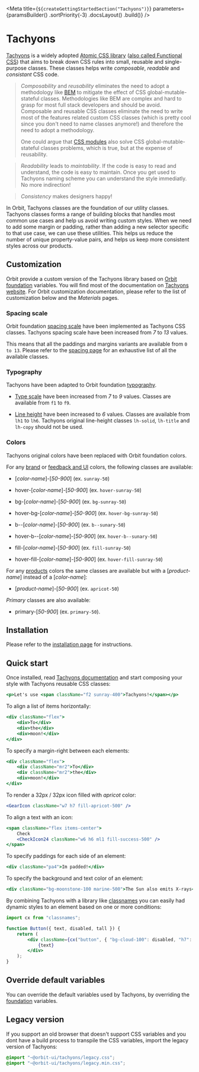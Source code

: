 
<Meta
    title={`${createGettingStartedSection("Tachyons")}`}
    parameters={paramsBuilder()
        .sortPriority(-3)
        .docsLayout(<IntroductionLayout sourcePath="/packages/tachyons/src" />)
        .build()}
/>

# Tachyons

[Tachyons](https://github.com/tachyons-css/tachyons) is a widely adopted [Atomic CSS library](https://acss.io/) ([also called Functional CSS](https://css-tricks.com/lets-define-exactly-atomic-css/)) that aims to break down CSS rules into small, reusable and single-purpose classes.
These classes helps write _composable_, _readable_ and _consistant_ CSS code.

>_Composability_ and _reusability_ eliminates the need to adopt a methodology like [BEM](http://getbem.com/) to mitigate the effect of CSS global-mutable-stateful classes. Methodologies like BEM are
>complex and hard to grasp for most full stack developers and should be avoid. Composable and reusable CSS classes eliminate the need to write most of the features related custom CSS classes (which is pretty cool since you don't need to name classes anymore!)
>and therefore the need to adopt a methodology.
>
>One could argue that [CSS modules](https://github.com/css-modules/css-modules) also solve CSS global-mutable-stateful classes problems, which is true, but at the expense of reusability.

>_Readability_ leads to _maintability_. If the code is easy to read and understand, the code is easy to maintain. Once you get used to Tachyons naming scheme you can understand the style immediatly. No more indirection!

>_Consistency_ makes designers happy!

In Orbit, Tachyons classes are the foundation of our utility classes. Tachyons classes forms a range of building blocks that handles most common use cases and help us avoid writing custom styles. When we need to add some margin or padding, rather than adding a new selector specific to that use case, we can use these utilities. This helps us reduce the number of unique property-value pairs, and helps us keep more consistent styles across our products.

## Customization

Orbit provide a custom version of the Tachyons library based on [Orbit foundation](?path=/docs/getting-started-foundation--page) variables. You will find most of the documentation on [Tachyons website](http://tachyons.io/docs). For Orbit customization documentation, please refer to the list of customization below and the _Materials_ pages.

### Spacing scale

Orbit foundation [spacing scale](?path=/docs/materials-spacing--page) have been implemented as Tachyons CSS classes. Tachyons spacing scale have been increased from _7_ to _13_ values.

This means that all the paddings and margins variants are available from `0 to 13`. Please refer to the [spacing page](?path=/docs/materials-spacing--page) for an exhaustive list of all the available classes.

### Typography

Tachyons have been adapted to Orbit foundation [typography](?path=/docs/materials-typography--page).

- [Type scale](?path=/docs/materials-typography--page#font-size) have been increased from _7_ to _9_ values. Classes are available from `f1` to `f9`.

- [Line height](?path=/docs/materials-typography--page#line-height) have been increased to _6_ values. Classes are available from `lh1` to `lh6`. Tachyons original line-height classes `lh-solid`, `lh-title` and `lh-copy` should not be used.

### Colors

Tachyons original colors have been replaced with Orbit foundation colors.

For any [brand](?path=/docs/materials-colors--page#brand) or [feedback and UI](?path=/docs/materials-colors--page#feedback-and-ui) colors, the following classes are available:

- [_color-name_]-[_50-900_] (ex. `sunray-50`)

- hover-[_color-name_]-[_50-900_] (ex. `hover-sunray-50`)

- bg-[_color-name_]-[_50-900_] (ex. `bg-sunray-50`)

- hover-bg-[_color-name_]-[_50-900_] (ex. `hover-bg-sunray-50`)

- b--[_color-name_]-[_50-900_] (ex. `b--sunary-50`)

- hover-b--[_color-name_]-[_50-900_] (ex. `hover-b--sunary-50`)

- fill-[_color-name_]-[_50-900_] (ex. `fill-sunray-50`)

- hover-fill-[_color-name_]-[_50-900_] (ex. `hover-fill-sunray-50`)

For any [products](?path=/docs/materials-colors--page#products) colors the same classes are available but with a [_product-name_] instead of a [_color-name_]:

- [_product-name_]-[_50-900_] (ex. `apricot-50`)

_Primary_ classes are also available:

- primary-[_50-900_] (ex. `primary-50`).

## Installation

Please refer to the [installation page](?path=/docs/getting-started-installation--page) for instructions.

## Quick start

Once installed, read [Tachyons documentation](https://github.com/tachyons-css/tachyons) and start composing your style with Tachyons reusable CSS classes:

```jsx dark
<p>Let's use <span className="f2 sunray-400">Tachyons!</span></p>
```

To align a list of items horizontally:

```jsx dark
<div className="flex">
    <div>To</div>
    <div>the</div>
    <div>moon!</div>
</div>
```

To specify a margin-right between each elements:

```jsx dark
<div className="flex">
    <div className="mr2">To</div>
    <div className="mr2">the</div>
    <div>moon!</div>
</div>
```

To render a 32px / 32px icon filled with _apricot_ color:

```jsx dark
<GearIcon className="w7 h7 fill-apricot-500" />
```

To align a text with an icon:

```jsx dark
<span className="flex items-center">
    Check
    <CheckIcon24 className="w6 h6 ml1 fill-success-500" />
</span>
```

To specify paddings for each side of an element:

```jsx dark
<div className="pa4">Im padded!</div>
```

To specify the background and text color of an element:

```jsx dark
<div className="bg-moonstone-100 marine-500">The Sun also emits X-rays</div>
```

By combining Tachyons with a library like [classnames](https://github.com/JedWatson/classnames) you can easily had dynamic styles to an element based on one or more conditions:

```jsx dark
import cx from "classnames";

function Button({ text, disabled, tall }) {
    return (
        <div className={cx("button", { "bg-cloud-100": disabled, "h7": tall, "f3": tall })}>
            {text}
        </div>
    );
}

```

## Override default variables

You can override the default variables used by Tachyons, by overriding the [foundation](?path=/docs/getting-started-foundation--page#override-default-variables) variables.

## Legacy version

If you support an old browser that doesn't support CSS variables and you dont have a build process to transpile the CSS variables, import the legacy version of Tachyons:

```css dark
@import "~@orbit-ui/tachyons/legacy.css";
@import "~@orbit-ui/tachyons/legacy.min.css";
```
